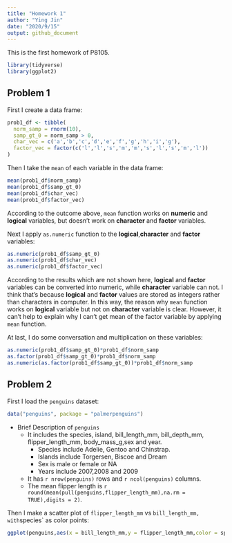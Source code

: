 ```yaml
---
title: "Homework 1"
author: "Ying Jin"
date: "2020/9/15"
output: github_document
---
```


This is the first homework of P8105.

```r
library(tidyverse)
library(ggplot2)
```

## Problem 1

First I create a data frame:

```r
prob1_df <- tibble(
  norm_samp = rnorm(10),
  samp_gt_0 = norm_samp > 0,
  char_vec = c('a','b','c','d','e','f','g','h','i','g'),
  factor_vec = factor(c('l','l','s','m','m','s','l','s','m','l'))
)
```

Then I take the `mean` of each variable in the data frame:

```r
mean(prob1_df$norm_samp)
mean(prob1_df$samp_gt_0)
mean(prob1_df$char_vec)
mean(prob1_df$factor_vec)
```

According to the outcome above, `mean` function works on **numeric** and **logical** variables, but doesn't work on **character** and **factor** variables. 

Next I apply `as.numeric` function to the **logical**,**character** and **factor** variables:

```r
as.numeric(prob1_df$samp_gt_0)
as.numeric(prob1_df$char_vec)
as.numeric(prob1_df$factor_vec)
```

According to the results which are not shown here, **logical** and **factor** variables can be converted into numeric, while **character** variable can not. I think that's  because **logical** and **factor** values are stored as integers rather than characters in computer. In this way, the reason why `mean` function works on **logical** variable but not on **character** variable is clear. However, it can't help to explain why I can't get mean of the factor variable by applying `mean` function.

At last, I do some conversation and multiplication on these variables:

```r
as.numeric(prob1_df$samp_gt_0)*prob1_df$norm_samp
as.factor(prob1_df$samp_gt_0)*prob1_df$norm_samp
as.numeric(as.factor(prob1_df$samp_gt_0))*prob1_df$norm_samp
```

## Problem 2

First I load the `penguins` dataset:

```r
data("penguins", package = "palmerpenguins")
```

* Brief Description of `penguins`
  * It includes the species, island, bill_length_mm, bill_depth_mm, flipper_length_mm, body_mass_g,sex and year.
    * Species include Adelie, Gentoo and Chinstrap.
    * Islands include Torgersen, Biscoe and Dream
    * Sex is male  or female or NA 
    * Years include 2007,2008 and 2009
  * It has `r nrow(penguins)` rows and `r ncol(penguins)` columns.
  * The mean flipper length is `r round(mean(pull(penguins,flipper_length_mm),na.rm = TRUE),digits = 2)`.
  
Then I make a scatter plot of `flipper_length_mm` vs `bill_length_mm, with `species` as color points:

```r
ggplot(penguins,aes(x = bill_length_mm,y = flipper_length_mm,color = species)) + geom_point()
```

